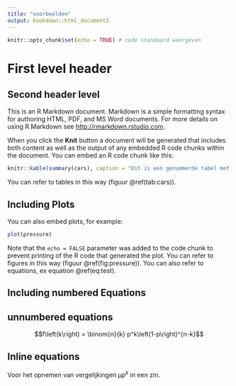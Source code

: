```yaml
---
title: "voorbeelden"
output: bookdown::html_document2
---
```


```r
knitr::opts_chunk$set(echo = TRUE) # code standaard weergeven
```

# First level header

## Second header level

This is an R Markdown document. Markdown is a simple formatting syntax for authoring HTML, PDF, and MS Word documents. For more details on using R Markdown see <http://rmarkdown.rstudio.com>.

When you click the **Knit** button a document will be generated that includes both content as well as the output of any embedded R code chunks within the document. You can embed an R code chunk like this:

```r
knitr::kable(summary(cars), caption = "Dit is een genummerde tabel met een header, en met ID = 'cars'. De code wordt weergegeven. ")
```

You can refer to tables in this way (figuur \@ref(tab:cars)).

## Including Plots

You can also embed plots, for example:

```r
plot(pressure)
```

Note that the `echo = FALSE` parameter was added to the code chunk to prevent printing of the R code that generated the plot. You can refer to figures in this way (figuur \@ref(fig:pressure)). You can also refer to equations, ex equation \@ref(eq:test). 

## Including numbered Equations

\begin{equation} 
  f\left(k\right) = \binom{n}{k} p^k\left(1-p\right)^{n-k}
  (\#eq:test)
\end{equation} 
 
## unnumbered equations

$$f\left(k\right) = \binom{n}{k} p^k\left(1-p\right)^{n-k}$$

## Inline equations

Voor het opnemen van vergelijkingen $\mu p^k$ in een zin. 

